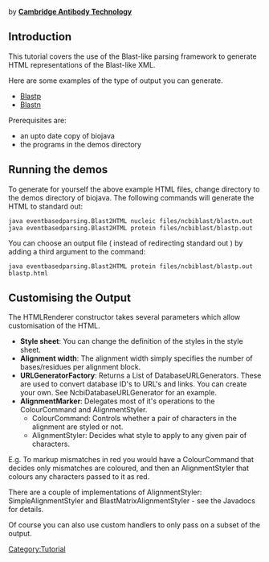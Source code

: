 by '''[mailto:bioinformatics@CambridgeAntibody.com Cambridge Antibody Technology]'''

== Introduction ==

This tutorial covers the use of the Blast-like parsing framework to generate HTML representations of the Blast-like XML.

Here are some examples of the type of output you can generate.

* [http://www.biojava.org/tutorials/blastlikeParsingCookBook/blastp.html Blastp]
* [http://www.biojava.org/tutorials/blastlikeParsingCookBook/blastp.html Blastn]

Prerequisites are:

* an upto date copy of biojava 
* the programs in the demos directory 

== Running the demos ==

To generate for yourself the above example HTML files, change directory to the demos directory of biojava. The following commands will generate the HTML to standard out:

<pre>java eventbasedparsing.Blast2HTML nucleic files/ncbiblast/blastn.out
java eventbasedparsing.Blast2HTML protein files/ncbiblast/blastp.out</pre>

You can choose an output file ( instead of redirecting standard out ) by adding a third argument to the command:

<pre>java eventbasedparsing.Blast2HTML protein files/ncbiblast/blastp.out blastp.html</pre>

== Customising the Output ==

The HTMLRenderer constructor takes several parameters which allow customisation of the HTML. 

* '''Style sheet''': You can change the definition of the styles in the style sheet. 
* '''Alignment width''': The alignment width simply specifies the number of bases/residues per alignment block. 
* '''URLGeneratorFactory''': Returns a List of DatabaseURLGenerators. These are used to convert database ID's to URL's and links. You can create your own. See NcbiDatabaseURLGenerator for an example. 
* '''AlignmentMarker''': Delegates most of it's operations to the ColourCommand and AlignmentStyler.
** ColourCommand: Controls whether a pair of characters in the alignment are styled or not. 
** AlignmentStyler: Decides what style to apply to any given pair of characters. 

E.g. To markup mismatches in red you would have a ColourCommand that decides only mismatches are coloured, and then an AlignmentStyler that colours any characters passed to it as red.

There are a couple of implementations of AlignmentStyler: SimpleAlignmentStyler and BlastMatrixAlignmentStyler - see the Javadocs for details. 

Of course you can also use custom handlers to only pass on a subset of the output. 

{{Tutorial:Footer}}
[[Category:Tutorial]]